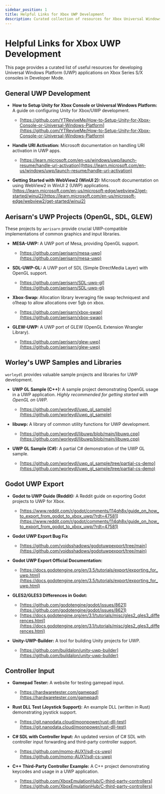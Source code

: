 ```yaml
---
sidebar_position: 1
title: Helpful Links for Xbox UWP Development
description: Curated collection of resources for Xbox Universal Windows Platform development
---
```


# Helpful Links for Xbox UWP Development

This page provides a curated list of useful resources for developing Universal Windows Platform (UWP) applications on Xbox Series S/X consoles in Developer Mode.

## General UWP Development

*   **How to Setup Unity for Xbox Console or Universal Windows Platform:** A guide on configuring Unity for Xbox/UWP development.
    *   [https://github.com/YTReviveMe/How-to-Setup-Unity-for-Xbox-Console-or-Universal-Windows-Platform](https://github.com/YTReviveMe/How-to-Setup-Unity-for-Xbox-Console-or-Universal-Windows-Platform)

*   **Handle URI Activation:** Microsoft documentation on handling URI activation in UWP apps.
    *   [https://learn.microsoft.com/en-us/windows/uwp/launch-resume/handle-uri-activation](https://learn.microsoft.com/en-us/windows/uwp/launch-resume/handle-uri-activation)

*   **Getting Started with WebView2 (WinUI 2):** Microsoft documentation on using WebView2 in WinUI 2 (UWP) applications.
    [https://learn.microsoft.com/en-us/microsoft-edge/webview2/get-started/winui2](https://learn.microsoft.com/en-us/microsoft-edge/webview2/get-started/winui2)

## Aerisarn's UWP Projects (OpenGL, SDL, GLEW)

These projects by `aerisarn` provide crucial UWP-compatible implementations of common graphics and input libraries.

*   **MESA-UWP:** A UWP port of Mesa, providing OpenGL support.
    *   [https://github.com/aerisarn/mesa-uwp](https://github.com/aerisarn/mesa-uwp)

*   **SDL-UWP-GL:** A UWP port of SDL (Simple DirectMedia Layer) with OpenGL support.
    *   [https://github.com/aerisarn/SDL-uwp-gl](https://github.com/aerisarn/SDL-uwp-gl)

*   **Xbox-Swap:** Allocation library leveraging file swap techniquest and o1heap to allow allocations over 5gb on xbox.
    *   [https://github.com/aerisarn/xbox-swap](https://github.com/aerisarn/xbox-swap)

*   **GLEW-UWP:** A UWP port of GLEW (OpenGL Extension Wrangler Library).
    *   [https://github.com/aerisarn/glew-uwp](https://github.com/aerisarn/glew-uwp)

## Worley's UWP Samples and Libraries

`worleydl` provides valuable sample projects and libraries for UWP development.

*   **UWP GL Sample (C++):** A sample project demonstrating OpenGL usage in a UWP application.  *Highly recommended for getting started with OpenGL on UWP.*
    *   [https://github.com/worleydl/uwp_gl_sample](https://github.com/worleydl/uwp_gl_sample)

*   **libuwp:** A library of common utility functions for UWP development.
    *   [https://github.com/worleydl/libuwp/blob/main/libuwp.cpp](https://github.com/worleydl/libuwp/blob/main/libuwp.cpp)

*   **UWP GL Sample (C#):** A partial C# demonstration of the UWP GL sample.
    *   [https://github.com/worleydl/uwp_gl_sample/tree/partial-cs-demo](https://github.com/worleydl/uwp_gl_sample/tree/partial-cs-demo)

## Godot UWP Export

*   **Godot to UWP Guide (Reddit):** A Reddit guide on exporting Godot projects to UWP for Xbox.
    *   [https://www.reddit.com/r/godot/comments/114qh8x/guide_on_how_to_export_from_godot_to_xbox_uwp/?rdt=47581](https://www.reddit.com/r/godot/comments/114qh8x/guide_on_how_to_export_from_godot_to_xbox_uwp/?rdt=47581)

* **Godot UWP Export Bug Fix**
    *   [https://github.com/voidsshadows/godotuwpexport/tree/main](https://github.com/voidsshadows/godotuwpexport/tree/main)

*   **Godot UWP Export Official Documentation:**
    *    [https://docs.godotengine.org/en/3.5/tutorials/export/exporting_for_uwp.html](https://docs.godotengine.org/en/3.5/tutorials/export/exporting_for_uwp.html)

*  **GLES2/GLES3 Differences in Godot:**
    *   [https://github.com/godotengine/godot/issues/8621](https://github.com/godotengine/godot/issues/8621)
    *   [https://docs.godotengine.org/en/3.1/tutorials/misc/gles2_gles3_differences.html](https://docs.godotengine.org/en/3.1/tutorials/misc/gles2_gles3_differences.html)

*   **Unity-UWP-Builder:**  A tool for building Unity projects for UWP.
    *   [https://github.com/buildalon/unity-uwp-builder](https://github.com/buildalon/unity-uwp-builder)

## Controller Input

*   **Gamepad Tester:** A website for testing gamepad input.
    *   [https://hardwaretester.com/gamepad](https://hardwaretester.com/gamepad)

*   **Rust DLL Test (Joystick Support):** An example DLL (written in Rust) demonstrating joystick support.
    *    [https://git.nanodata.cloud/moonpower/rust-dll-test](https://git.nanodata.cloud/moonpower/rust-dll-test)

*   **C# SDL with Controller Input:**  An updated version of C# SDL with controller input forwarding and third-party controller support.
    *   [https://github.com/momo-AUX1/sdl-cs-uwp](https://github.com/momo-AUX1/sdl-cs-uwp)

*   **C++ Third-Party Controller Example:**  A C++ project demonstrating keycodes and usage in a UWP application.
    *    [https://github.com/XboxEmulationHub/C-third-party-controllers](https://github.com/XboxEmulationHub/C-third-party-controllers)
